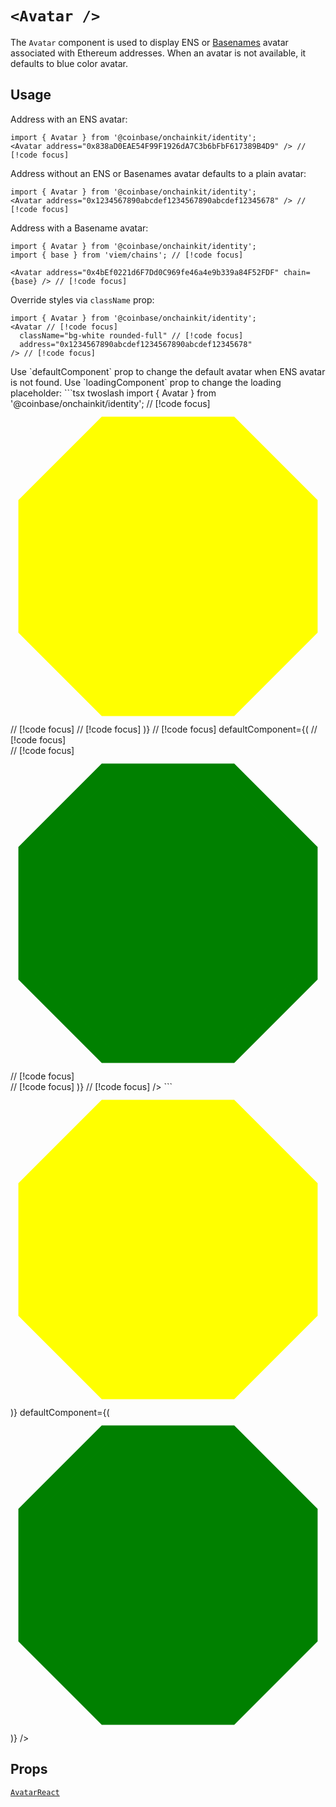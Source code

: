 
# `<Avatar />`

The `Avatar` component is used to display ENS or [Basenames](https://www.base.org/names) avatar associated with Ethereum addresses.
When an avatar is not available, it defaults to blue color avatar.

## Usage

Address with an ENS avatar:
```tsx twoslash
import { Avatar } from '@coinbase/onchainkit/identity';
<Avatar address="0x838aD0EAE54F99F1926dA7C3b6bFbF617389B4D9" /> // [!code focus]
```
<App>
  <Avatar address="0x838aD0EAE54F99F1926dA7C3b6bFbF617389B4D9" />
</App>

Address without an ENS or Basenames avatar defaults to a plain avatar:

```tsx twoslash
import { Avatar } from '@coinbase/onchainkit/identity';
<Avatar address="0x1234567890abcdef1234567890abcdef12345678" /> // [!code focus]
```
<App>
  <Avatar address="0x1234567890abcdef1234567890abcdef12345678" />
</App>


Address with a Basename avatar:

```tsx twoslash
import { Avatar } from '@coinbase/onchainkit/identity';
import { base } from 'viem/chains'; // [!code focus]

<Avatar address="0x4bEf0221d6F7Dd0C969fe46a4e9b339a84F52FDF" chain={base} /> // [!code focus]
```

<App>
  <Avatar address="0x4bEf0221d6F7Dd0C969fe46a4e9b339a84F52FDF" chain={base}/>
</App>

Override styles via `className` prop:

```tsx twoslash
import { Avatar } from '@coinbase/onchainkit/identity';
<Avatar // [!code focus]
  className="bg-white rounded-full" // [!code focus]
  address="0x1234567890abcdef1234567890abcdef12345678"
/> // [!code focus]
```
<App>
  <Avatar className="bg-white rounded-full" address="0x1234567890abcdef1234567890abcdef12345678" />
</App>
Use `defaultComponent` prop to change the default avatar when ENS avatar is not found.
Use `loadingComponent` prop to change the loading placeholder:
```tsx twoslash
import { Avatar } from '@coinbase/onchainkit/identity';
<Avatar
  address="0x1234567890abcdef1234567890abcdef12345678"
  loadingComponent={( // [!code focus]
    <div className="h-8 w-8"> // [!code focus]
      <svg width="100%" height="100%" viewBox="0 0 20 20" xmlns="http://www.w3.org/2000/svg"> // [!code focus]
        <polygon points="6,1 14,1 19,6 19,14 14,19 6,19 1,14 1,6" fill="yellow" stroke="yellow" stroke-width="1"/> // [!code focus]
      </svg> // [!code focus]
    </div> // [!code focus]
  )} // [!code focus]
  defaultComponent={( // [!code focus]
    <div className="h-8 w-8"> // [!code focus]
      <svg width="100%" height="100%" viewBox="0 0 20 20" xmlns="http://www.w3.org/2000/svg"> // [!code focus]
        <polygon points="6,1 14,1 19,6 19,14 14,19 6,19 1,14 1,6" fill="green" stroke="green" stroke-width="1"/> // [!code focus]
      </svg> // [!code focus]
    </div> // [!code focus]
  )} // [!code focus]
/>
```
<App>
  <Avatar
    address="0x1234567890abcdef1234567890abcdef12345678"
    loadingComponent={(
      <div className="h-8 w-8">
        <svg width="100%" height="100%" viewBox="0 0 20 20" xmlns="http://www.w3.org/2000/svg">
          <polygon points="6,1 14,1 19,6 19,14 14,19 6,19 1,14 1,6" fill="yellow" stroke="yellow" stroke-width="1"/>
        </svg>
      </div>
    )}
    defaultComponent={(
      <div className="h-8 w-8">
        <svg width="100%" height="100%" viewBox="0 0 20 20" xmlns="http://www.w3.org/2000/svg">
          <polygon points="6,1 14,1 19,6 19,14 14,19 6,19 1,14 1,6" fill="green" stroke="green" stroke-width="1"/>
        </svg>
      </div>
    )}
  />
</App>

## Props
[`AvatarReact`](/identity/types#AvatarReact)